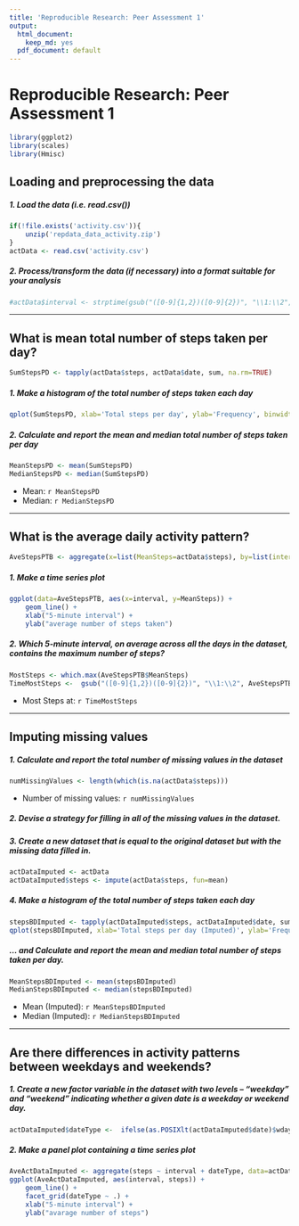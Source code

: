 ```yaml
---
title: 'Reproducible Research: Peer Assessment 1'
output:
  html_document:
    keep_md: yes
  pdf_document: default
---
```

# Reproducible Research: Peer Assessment 1

```r
library(ggplot2)
library(scales)
library(Hmisc)
```

## Loading and preprocessing the data
##### 1. Load the data (i.e. read.csv())
```r
if(!file.exists('activity.csv')){
    unzip('repdata_data_activity.zip')
}
actData <- read.csv('activity.csv')
```
##### 2. Process/transform the data (if necessary) into a format suitable for your analysis
```r
#actData$interval <- strptime(gsub("([0-9]{1,2})([0-9]{2})", "\\1:\\2", actData$interval), format='%H:%M')
```

-----

## What is mean total number of steps taken per day?
```r
SumStepsPD <- tapply(actData$steps, actData$date, sum, na.rm=TRUE)
```

##### 1. Make a histogram of the total number of steps taken each day
```r
qplot(SumStepsPD, xlab='Total steps per day', ylab='Frequency', binwidth=500)
```

##### 2. Calculate and report the mean and median total number of steps taken per day
```r
MeanStepsPD <- mean(SumStepsPD)
MedianStepsPD <- median(SumStepsPD)
```
* Mean: `r MeanStepsPD`
* Median:  `r MedianStepsPD`

-----

## What is the average daily activity pattern?
```r
AveStepsPTB <- aggregate(x=list(MeanSteps=actData$steps), by=list(interval=actData$interval), FUN=mean, na.rm=TRUE)
```

##### 1. Make a time series plot
```r
ggplot(data=AveStepsPTB, aes(x=interval, y=MeanSteps)) +
    geom_line() +
    xlab("5-minute interval") +
    ylab("average number of steps taken") 
```

##### 2. Which 5-minute interval, on average across all the days in the dataset, contains the maximum number of steps?
```r
MostSteps <- which.max(AveStepsPTB$MeanSteps)
TimeMostSteps <-  gsub("([0-9]{1,2})([0-9]{2})", "\\1:\\2", AveStepsPTB[MostSteps,'interval'])
```

* Most Steps at: `r TimeMostSteps`

----

## Imputing missing values
##### 1. Calculate and report the total number of missing values in the dataset 
```r
numMissingValues <- length(which(is.na(actData$steps)))
```

* Number of missing values: `r numMissingValues`

##### 2. Devise a strategy for filling in all of the missing values in the dataset.
##### 3. Create a new dataset that is equal to the original dataset but with the missing data filled in.
```r
actDataImputed <- actData
actDataImputed$steps <- impute(actData$steps, fun=mean)
```


##### 4. Make a histogram of the total number of steps taken each day 
```r
stepsBDImputed <- tapply(actDataImputed$steps, actDataImputed$date, sum)
qplot(stepsBDImputed, xlab='Total steps per day (Imputed)', ylab='Frequency', binwidth=500)
```

##### ... and Calculate and report the mean and median total number of steps taken per day. 
```r
MeanStepsBDImputed <- mean(stepsBDImputed)
MedianStepsBDImputed <- median(stepsBDImputed)
```
* Mean (Imputed): `r MeanStepsBDImputed`
* Median (Imputed):  `r MedianStepsBDImputed`


----

## Are there differences in activity patterns between weekdays and weekends?
##### 1. Create a new factor variable in the dataset with two levels – “weekday” and “weekend” indicating whether a given date is a weekday or weekend day.

```r
actDataImputed$dateType <-  ifelse(as.POSIXlt(actDataImputed$date)$wday %in% c(0,6), 'weekend', 'weekday')
```

##### 2. Make a panel plot containing a time series plot

```r
AveActDataImputed <- aggregate(steps ~ interval + dateType, data=actDataImputed, mean)
ggplot(AveActDataImputed, aes(interval, steps)) + 
    geom_line() + 
    facet_grid(dateType ~ .) +
    xlab("5-minute interval") + 
    ylab("avarage number of steps")
```
